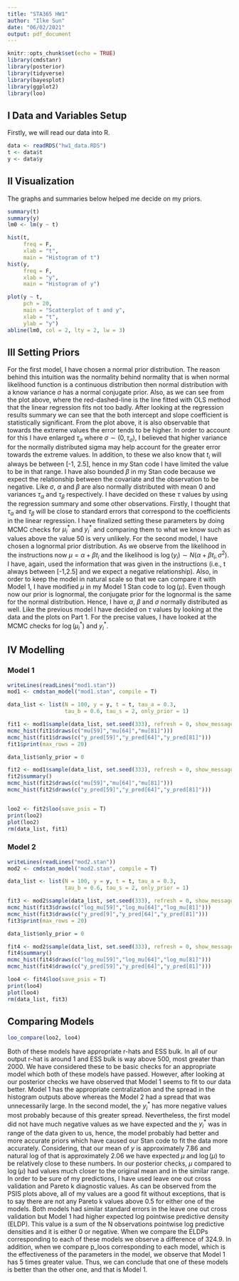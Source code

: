 ```yaml
---
title: "STA365 HW1"
author: "Ilke Sun"
date: "06/02/2021"
output: pdf_document
---
```


```r
knitr::opts_chunk$set(echo = TRUE)
library(cmdstanr)
library(posterior) 
library(tidyverse)
library(bayesplot)
library(ggplot2)
library(loo)
```

## I Data and Variables Setup

Firstly, we will read our data into R. 
```r
data <- readRDS("hw1_data.RDS")
t <- data$t
y <- data$y
```

## II Visualization

The graphs and summaries below helped me decide on my priors.
```r
summary(t)
summary(y)
lm0 <- lm(y ~ t)

hist(t,
     freq = F,
     xlab = "t",
     main = "Histogram of t")
hist(y,
     freq = F,
     xlab = "y",
     main = "Histogram of y")

plot(y ~ t,
     pch = 20,
     main = "Scatterplot of t and y",
     xlab = "t",
     ylab = "y")
abline(lm0, col = 2, lty = 2, lw = 3)
```

## III Setting Priors

For the first model, I have chosen a normal prior distribution. The reason behind this intuition was the normality behind normality that is when normal likelihood function is a continuous distribution then normal distribution with a know variance $\sigma$ has a normal conjugate prior. Also, as we can see from the plot above, where the red-dashed-line is the line fitted with OLS method that the linear regression fits not too badly. After looking at the regression results summary we can see that the both intercept and slope coefficient is statistically significant. From the plot above, it is also observable that towards the extreme values the error tends to be higher. In order to account for this I have enlarged $\tau_\sigma$ where $\sigma \sim (0,\tau_\sigma)$, I believed that higher variance for the normally distributed sigma may help account for the greater error towards the extreme values. In addition, to these we also know that $t_i$ will always be between [-1, 2.5], hence in my Stan code I have limited the value to be in that range. I have also bounded $\beta$ in my Stan code because we expect the relationship between the covariate and the observation to be negative. Like $\sigma$, $\alpha$ and $\beta$ are also normally distributed with mean 0 and variances $\tau_\alpha$ and $\tau_\beta$ respectively. I have decided on these $\tau$ values by using the regression summary and some other observations. Firstly, I thought that $\tau_\alpha$ and $\tau_\beta$ will be close to standard errors that correspond to the coefficients in the linear regression. I have finalized setting these parameters by doing MCMC checks for $\mu^*_i$ and $y^*_i$ and comparing them to what we know such as values above the value 50 is very unlikely. For the second model, I have chosen a lognormal prior distribution. As we observe from the likelihood in the instructions now $\mu = \alpha + \beta t_i$ and the likelihood is $\log(y_i) \sim N(\alpha + \beta t_i, \sigma^2)$. I have, again, used the information that was given in the instructions (i.e., t always between [-1,2.5] and we expect a negative relationship). Also, in order to keep the model in natural scale so that we can compare it with Model 1, I have modified $\mu$ in my Model 1 Stan code to $\log(\mu)$. Even though now our prior is lognormal, the conjugate prior for the lognormal is the same for the normal distribution. Hence, I have $\alpha$, $\beta$ and $\sigma$ normally distributed as well. Like the previous model I have decided on $\tau$ values by looking at the data and the plots on Part 1. For the precise values, I have looked at the MCMC checks for $\log(\mu^*_i)$ and $y^*_i$.


## IV Modelling
### Model 1
```r
writeLines(readLines("mod1.stan"))
mod1 <- cmdstan_model("mod1.stan", compile = T)

data_list <- list(N = 100, y = y, t = t, tau_a = 0.3,
                  tau_b = 0.6, tau_s = 2, only_prior = 1)

fit1 <- mod1$sample(data_list, set.seed(333), refresh = 0, show_messages = T)
mcmc_hist(fit1$draws(c("mu[59]","mu[64]","mu[81]")))
mcmc_hist(fit1$draws(c("y_pred[59]","y_pred[64]","y_pred[81]")))
fit1$print(max_rows = 20)

data_list$only_prior = 0

fit2 <- mod1$sample(data_list, set.seed(333), refresh = 0, show_messages = F)
fit2$summary()
mcmc_hist(fit2$draws(c("mu[59]","mu[64]","mu[81]")))
mcmc_hist(fit2$draws(c("y_pred[59]","y_pred[64]","y_pred[81]")))


loo2 <- fit2$loo(save_psis = T)
print(loo2)
plot(loo2)
rm(data_list, fit1)
```

### Model 2
```r
writeLines(readLines("mod2.stan"))
mod2 <- cmdstan_model("mod2.stan", compile = T)

data_list <- list(N = 100, y = y, t = t, tau_a = 0.3,
                  tau_b = 0.6, tau_s = 2, only_prior = 1)

fit3 <- mod2$sample(data_list, set.seed(333), refresh = 0, show_messages = T)
mcmc_hist(fit3$draws(c("log_mu[59]","log_mu[64]","log_mu[81]")))
mcmc_hist(fit3$draws(c("y_pred[9]","y_pred[64]","y_pred[81]")))
fit3$print(max_rows = 20)

data_list$only_prior = 0

fit4 <- mod2$sample(data_list, set.seed(333), refresh = 0, show_messages = T)
fit4$summary()
mcmc_hist(fit4$draws(c("log_mu[59]","log_mu[64]","log_mu[81]")))
mcmc_hist(fit4$draws(c("y_pred[59]","y_pred[64]","y_pred[81]")))

loo4 <- fit4$loo(save_psis = T)
print(loo4)
plot(loo4)
rm(data_list, fit3)
```

## Comparing Models
```r
loo_compare(loo2, loo4)
```

Both of these models have appropriate r-hats and ESS bulk. In all of our output r-hat is around 1 and ESS bulk is way above 500, most greater than 2000. We have considered these to be basic checks for an appropriate model which both of these models have passed. However, after looking at our posterior checks we have observed that Model 1 seems to fit to our data better. Model 1 has the appropriate centralization and the spread in the histogram outputs above whereas the Model 2 had a spread that was unnecessarily large. In the second model, the $y^*_i$ has more negative values most probably because of this greater spread. Nevertheless, the first model did not have much negative values as we have expected and the $y^*_i$ was in range of the data given to us, hence, the model probably had better and more accurate priors which have caused our Stan code to fit the data more accurately. Considering, that our mean of $y$ is approximately 7.86 and natural log of that is approximately 2.06 we have expected $\mu$ and $\log(\mu)$ to be relatively close to these numbers. In our posterior checks, $\mu$ compared to $\log(\mu)$ had values much closer to the original mean and in the similar range. In order to be sure of my predictions, I have used leave one out cross validation and Pareto k diagnostic values. As can be observed from the PSIS plots above, all of my values are a good fit without exceptions, that is to say there are not any Pareto k values above 0.5 for either one of the models. Both models had similar standard errors in the leave one out cross validation but Model 1 had higher expected log pointwise predictive density (ELDP). This value is a sum of the N observations pointwise log predictive densities and it is either 0 or negative. When we compare the ELDPs corresponding to each of these models we observe a difference of 324.9. In addition, when we compare p_loos corresponding to each model, which is the effectiveness of the parameters in the model, we observe that Model 1 has 5 times greater value. Thus, we can conclude that one of these models is better than the other one, and that is Model 1. 